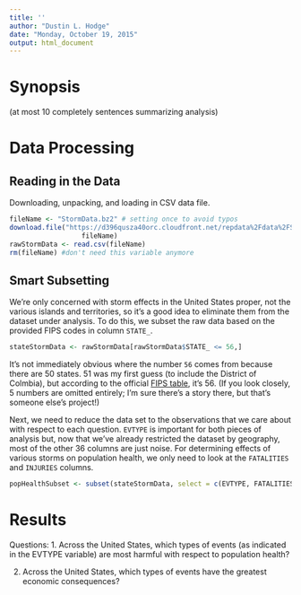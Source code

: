 ```yaml
---
title: ''
author: "Dustin L. Hodge"
date: "Monday, October 19, 2015"
output: html_document
---
```


# Synopsis
(at most 10 completely sentences summarizing analysis)

# Data Processing

## Reading in the Data

Downloading, unpacking, and loading in CSV data file.
```r
fileName <- "StormData.bz2" # setting once to avoid typos
download.file("https://d396qusza40orc.cloudfront.net/repdata%2Fdata%2FStormData.csv.bz2",
                  fileName)
rawStormData <- read.csv(fileName)
rm(fileName) #don't need this variable anymore
```

## Smart Subsetting

We're only concerned with storm effects in the United States proper, not the various islands and territories, so it's a good idea to eliminate them from the dataset under analysis. To do this, we subset the raw data based on the provided FIPS codes in column `STATE_`.

```r
stateStormData <- rawStormData[rawStormData$STATE_ <= 56,]
```

It's not immediately obvious where the number `56` comes from because there are 50 states. 51 was my first guess (to include the District of Colmbia), but according to the official [FIPS table](http://www.columbia.edu/~sue/state-fips.html), it's 56. (If you look closely, 5 numbers are omitted entirely; I'm sure there's a story there, but that's someone else's project!)

Next, we need to reduce the data set to the observations that we care about with respect to each question. `EVTYPE` is important for both pieces of analysis but, now that we've already restricted the dataset by geography, most of the other 36 columns are just noise. For determining effects of various storms on population health, we only need to look at the `FATALITIES` and `INJURIES` columns.

```r
popHealthSubset <- subset(stateStormData, select = c(EVTYPE, FATALITIES, INJURIES))

```



# Results
Questions:
1. Across the United States, which types of events (as indicated in the EVTYPE variable) are most harmful with respect to population health?

2. Across the United States, which types of events have the greatest economic consequences?